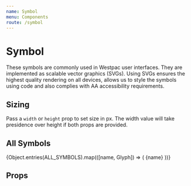 ```yaml
---
name: Symbol
menu: Components
route: /symbol
---
```



# Symbol

These symbols are commonly used in Westpac user interfaces. They are implemented as scalable vector graphics (SVGs). Using SVGs ensures the highest quality rendering on all devices, allows us to style the symbols using code and also complies with AA accessibility requirements.

<Playground>
	<MastercardAcceptedSymbol />
</Playground>

## Sizing

Pass a `width` or `height` prop to set size in px. The width value will take presidence over height if both props are provided.

<Playground>
	<MastercardAcceptedSymbol width={200} />
</Playground>

## All Symbols

<Playground>
	<Grid>
		{Object.entries(ALL_SYMBOLS).map(([name, Glyph]) => (
			<Cell key={name}>
				<Glyph />
				<Name>{name}</Name>
			</Cell>
		))}
	</Grid>
</Playground>

## Props

<PropsTable of={Symbol} />
